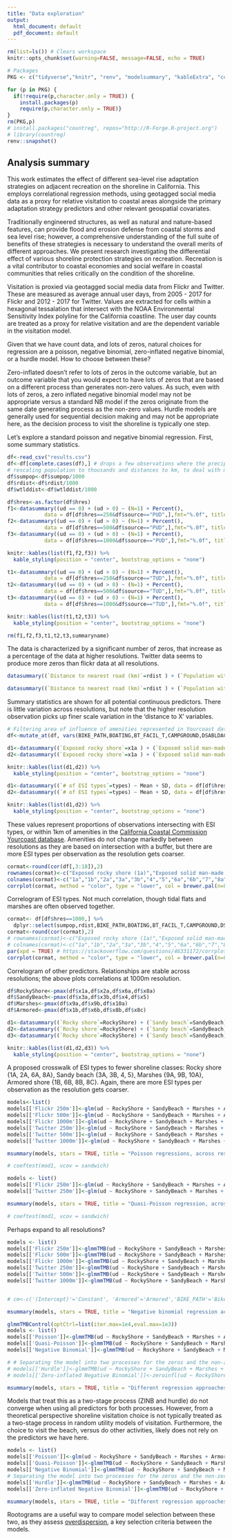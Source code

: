 ```yaml
---
title: "Data exploration"
output:
  html_document: default
  pdf_document: default
---
```


```r
rm(list=ls()) # Clears workspace
knitr::opts_chunk$set(warning=FALSE, message=FALSE, echo = TRUE)

# Packages
PKG <- c("tidyverse","knitr", "renv", "modelsummary", "kableExtra", "corrplot","RColorBrewer","lmtest","sandwich","pscl", "glmmTMB", "broom.mixed") 

for (p in PKG) {
  if(!require(p,character.only = TRUE)) {  
    install.packages(p)
    require(p,character.only = TRUE)}
}
rm(PKG,p)
# install.packages("countreg", repos="http://R-Forge.R-project.org")
# library(countreg)
renv::snapshot()
```

## Analysis summary

This work estimates the effect of different sea-level rise adaptation strategies on adjacent recreation on the shoreline in California. This employs correlational regression methods, using geotagged social media data as a proxy for relative visitation to coastal areas alongside the primary adaptation strategy predictors and other relevant geospatial covariates. 

Traditionally engineered structures, as well as natural and nature-based features, can provide flood and erosion defense from coastal storms and sea level rise; however, a comprehensive understanding of the full suite of benefits of these strategies is necessary to understand the overall merits of different approaches. We present research investigating the differential effect of various shoreline protection strategies on recreation. Recreation is a vital contributor to coastal economies and social welfare in coastal communities that relies critically on the condition of the shoreline. 

Visitation is proxied via geotagged social media data from Flickr and Twitter. These are measured as average annual user days, from 2005 - 2017 for Flickr and 2012 - 2017 for Twitter. Values are extracted for cells within a hexagonal tessalation that intersect with the NOAA Environmental Sensitivity Index polyline for the California coastline. The user day counts are treated as a proxy for relative visitation and are the dependent variable in the visitation model.  

Given that we have count data, and lots of zeros, natural choices for regression are a poisson, negative binomial, zero-inflated negative binomial, or a hurdle model. How to choose between these?

Zero-inflated doesn't refer to lots of zeros in the outcome variable, but an outcome variable that you would expect to have lots of zeros that are based on a different process than generates non-zero values. As such, even with lots of zeros, a zero inflated negative binomial model may not be appropriate versus a standard NB model if the zeros originate from the same date generating process as the non-zero values. Hurdle models are generally used for sequential decision making and may not be appropriate here, as the decision process to visit the shoreline is typically one step.

Let's explore a standard poisson and negative binomial regression. First, some summary statistics. 

```r
df<-read_csv("results.csv")
df<-df[complete.cases(df),] # drops a few observations where the precipitation and air temp rasters returned NAs due to inadequate coverage
# rescaling population to thousands and distances to km, to deal with model convergence issues
df$sumpop<-df$sumpop/1000
df$rdist<-df$rdist/1000
df$wtlddist<-df$wtlddist/1000
```

<style>
  td {
    padding: 40px;
  }
</style>

```r
df$hres<-as.factor(df$hres)
f1<-datasummary((ud == 0) + (ud > 0) ~ (N=1) + Percent(),
            data = df[df$hres==250&df$source=="PUD",],fmt="%.0f", title = 'Flickr Resolution 250m')
f2<-datasummary((ud == 0) + (ud > 0) ~ (N=1) + Percent(),
            data = df[df$hres==500&df$source=="PUD",],fmt="%.0f", title = 'Flickr Resolution 500m')
f3<-datasummary((ud == 0) + (ud > 0) ~ (N=1) + Percent(),
            data = df[df$hres==1000&df$source=="PUD",],fmt="%.0f", title = 'Flickr Resolution 1000m')

knitr::kables(list(f1,f2,f3)) %>%
  kable_styling(position = "center", bootstrap_options = "none")

t1<-datasummary((ud == 0) + (ud > 0) ~ (N=1) + Percent(),
            data = df[df$hres==250&df$source=="TUD",],fmt="%.0f", title = 'Twitter Resolution 250m')
t2<-datasummary((ud == 0) + (ud > 0) ~ (N=1) + Percent(),
            data = df[df$hres==500&df$source=="TUD",],fmt="%.0f", title = 'Twitter Resolution 500m')
t3<-datasummary((ud == 0) + (ud > 0) ~ (N=1) + Percent(),
            data = df[df$hres==1000&df$source=="TUD",],fmt="%.0f", title = 'Twitter Resolution 1000m')

knitr::kables(list(t1,t2,t3)) %>%
  kable_styling(position = "center", bootstrap_options = "none")

rm(f1,f2,f3,t1,t2,t3,summaryname)

```

The data is characterized by a significant number of zeros, that increase as a percentage of the data at higher resolutions. Twitter data seems to produce more zeros than flickr data at all resolutions. 

```r
datasummary((`Distance to nearest road (km)`=rdist ) + (`Population within 8 miles`=sumpop) + (`Distance to nearest wetland (km)`=wtlddist) + (`Mean annual precipitation (mm/yr)`=meanprec) + (`Mean air temp (C)`=meanat) + (`Mean sea surface temp (C)`=meanSST) ~ Mean + Median + SD + Histogram, data = df[df$hres==250,],fmt="%.2f", title = 'Continuous Predictors 250m')

datasummary((`Distance to nearest road (km)`=rdist ) + (`Population within 8 miles`=sumpop) + (`Distance to nearest wetland (km)`=wtlddist) + (`Mean annual precipitation (mm/yr)`=meanprec) + (`Mean air temp (C)`=meanat) + (`Mean sea surface temp (C)`=meanSST) ~ Mean + Median + SD + Histogram, data = df[df$hres==1000,],fmt="%.2f", title = 'Continuous Predictors 1000m')
```

Summary statistics are shown for all potential continuous predictors. There is little variation across resolutions, but note that the higher resolution observation picks up finer scale variation in the 'distance to X' variables.

```r
# Filtering area of influence of amenities represented in Yourcoast database
df<-mutate_at(df, vars(BIKE_PATH,BOATING,BT_FACIL_T,CAMPGROUND,DSABLDACSS,FEE,FISHING,PARKING,PTH_BEACH,RESTROOMS,STRS_BEACH), list(~ ifelse(YCdist>1000, 0, .)))

d1<-datasummary((`Exposed rocky shore`=x1a ) + (`Exposed solid man-made structures`=x1b) + (`Exposed wave-cut platforms in bedrock`=x2a) + (`Fine-to-medium grain sand beaches`=x3a) + (`Scarps and steep slopes in sand`=x3b) + (`Coarse-grained sand beaches`=x4) + (`Mixed sand and gravel beaches`=x5) + (`Gravel beaches`=x6a) + (`Riprap`=x6b) + (`Exposed tidal flats`=x7) + (`Sheltered rocky shores`=x8a) + (`Sheltered man-made structures`=x8b) + (`Sheltered riprap`=x8c) + (`Sheltered tidal flat`=x9a) + (`Vegetated low riverine banks`=x9b) + (`Salt and brackish marshes`=x10a) + (`Bike path`=BIKE_PATH) + (`Boating`=BOATING) + (`Boating facilities`=BT_FACIL_T) + (`Campground`=CAMPGROUND) + (`Disabled Access`=DSABLDACSS) + (`Fee`=FEE) + (`Fishing`=FISHING) + (`Parking available`=PARKING) + (`Path to beach`=PTH_BEACH) + (`Restrooms`=RESTROOMS) + (`Stairs to beach`=STRS_BEACH) + (`SF Bay Water Trail`=WaterTrail) + (`SF Bay Trail`=BayTrail) ~ Mean + SD, data = df[df$hres==250,],fmt="%.2f", title = 'Binary Predictors 250m')
d2<-datasummary((`Exposed rocky shore`=x1a ) + (`Exposed solid man-made structures`=x1b) + (`Exposed wave-cut platforms in bedrock`=x2a) + (`Fine-to-medium grain sand beaches`=x3a) + (`Scarps and steep slopes in sand`=x3b) + (`Coarse-grained sand beaches`=x4) + (`Mixed sand and gravel beaches`=x5) + (`Gravel beaches`=x6a) + (`Riprap`=x6b) + (`Exposed tidal flats`=x7) + (`Sheltered rocky shores`=x8a) + (`Sheltered man-made structures`=x8b) + (`Sheltered riprap`=x8c) + (`Sheltered tidal flat`=x9a) + (`Vegetated low riverine banks`=x9b) + (`Salt and brackish marshes`=x10a) + (`Bike path`=BIKE_PATH) + (`Boating`=BOATING) + (`Boating facilities`=BT_FACIL_T) + (`Campground`=CAMPGROUND) + (`Disabled Access`=DSABLDACSS) + (`Fee`=FEE) + (`Fishing`=FISHING) + (`Parking available`=PARKING) + (`Path to beach`=PTH_BEACH) + (`Restrooms`=RESTROOMS) + (`Stairs to beach`=STRS_BEACH) + (`SF Bay Water Trail`=WaterTrail) + (`SF Bay Trail`=BayTrail) ~ Mean + SD, data = df[df$hres==1000,],fmt="%.2f", title = 'Binary Predictors 1000m')

knitr::kables(list(d1,d2)) %>%
  kable_styling(position = "center", bootstrap_options = "none")

d1<-datasummary((`# of ESI types`=types) ~ Mean + SD, data = df[df$hres==250,],fmt="%.2f", title = 'ESI Types 250m')
d2<-datasummary((`# of ESI types`=types) ~ Mean + SD, data = df[df$hres==1000,],fmt="%.2f", title = 'ESI Types 1000m')

knitr::kables(list(d1,d2)) %>%
  kable_styling(position = "center", bootstrap_options = "none")

```

These values represent proportions of observations intersecting with ESI types, or within 1km of amenities in the [California Coastal Commission Yourcoast database](https://www.coastal.ca.gov/YourCoast/#/map). Amenities do not change markedly between resolutions as they are based on intersection with a buffer, but there are more ESI types per observation as the resolution gets coarser. 

```r
cormat<-round(cor(df[,3:18]),2)
rownames(cormat)<-c("Exposed rocky shore (1a)","Exposed solid man-made structures (1b)","Exposed wave-cut platforms in bedrock (2a)","Fine-to-medium grain sand beaches (3a)","Scarps and steep slopes in sand (3b)","Coarse-grained sand beaches (4)","Mixed sand and gravel beaches (5)","Gravel beaches (6a)","Riprap (6b)","Exposed tidal flats (7)","Sheltered rocky shores (8a)","Sheltered man-made structures (8b)","Sheltered riprap (8c)","Sheltered tidal flat (9a)","Vegetated low riverine banks (9b)","Salt and brackish marshes (10a)")
colnames(cormat)<-c("1a","1b","2a","3a","3b","4","5","6a","6b","7","8a","8b","8c","9a","9b","10a")
corrplot(cormat, method = "color", type = "lower", col = brewer.pal(n=8, name = "RdBu"),tl.col = "black")
```

Correlogram of ESI types. Not much correlation, though tidal flats and marshes are often observed together.

```r
cormat<- df[df$hres==1000,] %>%
  dplyr::select(sumpop,rdist,BIKE_PATH,BOATING,BT_FACIL_T,CAMPGROUND,DSABLDACSS,FEE,FISHING,PARKING,PTH_BEACH,RESTROOMS,STRS_BEACH,WaterTrail,BayTrail,wtlddist,meanprec,meanat,meanSST)
cormat<-round(cor(cormat),2)
# rownames(cormat)<-c("Exposed rocky shore (1a)","Exposed solid man-made structures (1b)","Exposed wave-cut platforms in bedrock (2a)","Fine-to-medium grain sand beaches (3a)","Scarps and steep slopes in sand (3b)","Coarse-grained sand beaches (4)","Mixed sand and gravel beaches (5)","Gravel beaches (6a)","Riprap (6b)","Exposed tidal flats (7)","Sheltered rocky shores (8a)","Sheltered man-made structures (8b)","Sheltered riprap (8c)","Sheltered tidal flat (9a)","Vegetated low riverine banks (9b)","Salt and brackish marshes (10a)")
# colnames(cormat)<-c("1a","1b","2a","3a","3b","4","5","6a","6b","7","8a","8b","8c","9a","9b","10a")
par(xpd = TRUE) # https://stackoverflow.com/questions/46331172/corrplot-margin-in-plot-window
corrplot(cormat, method = "color", type = "lower", col = brewer.pal(n=8, name = "RdBu"),tl.col = "black", tl.srt = 45, mar = c(2, 2, 2, 2))

```

Correlogram of other predictors. Relationships are stable across resolutions; the above plots correlations at 1000m resolution.

```r

df$RockyShore<-pmax(df$x1a,df$x2a,df$x6a,df$x8a)
df$SandyBeach<-pmax(df$x3a,df$x3b,df$x4,df$x5)
df$Marshes<-pmax(df$x9a,df$x9b,df$x10a)
df$Armored<-pmax(df$x1b,df$x6b,df$x8b,df$x8c)

d1<-datasummary((`Rocky shore`=RockyShore) + (`Sandy beach`=SandyBeach) + (`Marshes`=Marshes) + (`Armored`=Armored) ~ Mean + SD, data = df[df$hres==1000,],fmt="%.2f", title = 'Binary Predictors 1000m')
d2<-datasummary((`Rocky shore`=RockyShore) + (`Sandy beach`=SandyBeach) + (`Marshes`=Marshes) + (`Armored`=Armored) ~ Mean + SD, data = df[df$hres==500,],fmt="%.2f", title = 'Binary Predictors 500m')
d3<-datasummary((`Rocky shore`=RockyShore) + (`Sandy beach`=SandyBeach) + (`Marshes`=Marshes) + (`Armored`=Armored) ~ Mean + SD, data = df[df$hres==250,],fmt="%.2f", title = 'Binary Predictors 250m')

knitr::kables(list(d1,d2,d3)) %>%
  kable_styling(position = "center", bootstrap_options = "none")
```

A proposed crosswalk of ESI types to fewer shoreline classes: Rocky shore {1A, 2A, 6A, 8A}, Sandy beach {3A, 3B, 4, 5}, Marshes {9A, 9B, 10A}, Armored shore {1B, 6B, 8B, 8C}. Again, there are more ESI types per observation as the resolution gets coarser. 


```r
models<-list()
models[['Flickr 250m']]<-glm(ud ~ RockyShore + SandyBeach + Marshes + Armored + sumpop + rdist + BIKE_PATH + BOATING + BT_FACIL_T + CAMPGROUND + DSABLDACSS + FEE + FISHING + PARKING + PTH_BEACH + RESTROOMS + STRS_BEACH + WaterTrail + BayTrail + wtlddist + meanprec + meanat + meanSST, data = df[df$source=="PUD"&df$hres==250,], family = poisson)
models[['Flickr 500m']]<-glm(ud ~ RockyShore + SandyBeach + Marshes + Armored + sumpop + rdist + BIKE_PATH + BOATING + BT_FACIL_T + CAMPGROUND + DSABLDACSS + FEE + FISHING + PARKING + PTH_BEACH + RESTROOMS + STRS_BEACH + WaterTrail + BayTrail + wtlddist + meanprec + meanat + meanSST, data = df[df$source=="PUD"&df$hres==500,], family = poisson)
models[['Flickr 1000m']]<-glm(ud ~ RockyShore + SandyBeach + Marshes + Armored + sumpop + rdist + BIKE_PATH + BOATING + BT_FACIL_T + CAMPGROUND + DSABLDACSS + FEE + FISHING + PARKING + PTH_BEACH + RESTROOMS + STRS_BEACH + WaterTrail + BayTrail + wtlddist + meanprec + meanat + meanSST, data = df[df$source=="PUD"&df$hres==1000,], family = poisson)
models[['Twitter 250m']]<-glm(ud ~ RockyShore + SandyBeach + Marshes + Armored + sumpop + rdist + BIKE_PATH + BOATING + BT_FACIL_T + CAMPGROUND + DSABLDACSS + FEE + FISHING + PARKING + PTH_BEACH + RESTROOMS + STRS_BEACH + WaterTrail + BayTrail + wtlddist + meanprec + meanat + meanSST, data = df[df$source=="TUD"&df$hres==250,], family = poisson)
models[['Twitter 500m']]<-glm(ud ~ RockyShore + SandyBeach + Marshes + Armored + sumpop + rdist + BIKE_PATH + BOATING + BT_FACIL_T + CAMPGROUND + DSABLDACSS + FEE + FISHING + PARKING + PTH_BEACH + RESTROOMS + STRS_BEACH + WaterTrail + BayTrail + wtlddist + meanprec + meanat + meanSST, data = df[df$source=="TUD"&df$hres==500,], family = poisson)
models[['Twitter 1000m']]<-glm(ud ~ RockyShore + SandyBeach + Marshes + Armored + sumpop + rdist + BIKE_PATH + BOATING + BT_FACIL_T + CAMPGROUND + DSABLDACSS + FEE + FISHING + PARKING + PTH_BEACH + RESTROOMS + STRS_BEACH + WaterTrail + BayTrail + wtlddist + meanprec + meanat + meanSST, data = df[df$source=="TUD"&df$hres==1000,], family = poisson)

msummary(models, stars = TRUE, title = "Poisson regressions, across resolutions and data source")

# coeftest(mod1, vcov = sandwich)

```

```r
models <- list()
models[['Flickr 250m']]<-glm(ud ~ RockyShore + SandyBeach + Marshes + Armored + sumpop + rdist + BIKE_PATH + BOATING + BT_FACIL_T + CAMPGROUND + DSABLDACSS + FEE + FISHING + PARKING + PTH_BEACH + RESTROOMS + STRS_BEACH + WaterTrail + BayTrail + wtlddist + meanprec + meanat + meanSST, data = df[df$source=="PUD"&df$hres==250,], family = quasipoisson)
models[['Twitter 250m']]<-glm(ud ~ RockyShore + SandyBeach + Marshes + Armored + sumpop + rdist + BIKE_PATH + BOATING + BT_FACIL_T + CAMPGROUND + DSABLDACSS + FEE + FISHING + PARKING + PTH_BEACH + RESTROOMS + STRS_BEACH + WaterTrail + BayTrail + wtlddist + meanprec + meanat + meanSST, data = df[df$source=="TUD"&df$hres==250,], family = quasipoisson)

msummary(models, stars = TRUE, title = "Quasi-Poisson regression, across data source at 250m")

# coeftest(mod1, vcov = sandwich)
```

Perhaps expand to all resolutions?

```r
models <- list()
models[['Flickr 250m']]<-glmmTMB(ud ~ RockyShore + SandyBeach + Marshes + Armored + sumpop + rdist + BIKE_PATH + BOATING + BT_FACIL_T + CAMPGROUND + DSABLDACSS + FEE + FISHING + PARKING + PTH_BEACH + RESTROOMS + STRS_BEACH + WaterTrail + BayTrail + wtlddist + meanprec + meanat + meanSST, data = df[df$source=="PUD"&df$hres==250,], family = nbinom2)
models[['Flickr 500m']]<-glmmTMB(ud ~ RockyShore + SandyBeach + Marshes + Armored + sumpop + rdist + BIKE_PATH + BOATING + BT_FACIL_T + CAMPGROUND + DSABLDACSS + FEE + FISHING + PARKING + PTH_BEACH + RESTROOMS + STRS_BEACH + WaterTrail + BayTrail + wtlddist + meanprec + meanat + meanSST, data = df[df$source=="PUD"&df$hres==500,], family = nbinom2)
models[['Flickr 1000m']]<-glmmTMB(ud ~ RockyShore + SandyBeach + Marshes + Armored + sumpop + rdist + BIKE_PATH + BOATING + BT_FACIL_T + CAMPGROUND + DSABLDACSS + FEE + FISHING + PARKING + PTH_BEACH + RESTROOMS + STRS_BEACH + WaterTrail + BayTrail + wtlddist + meanprec + meanat + meanSST, data = df[df$source=="PUD"&df$hres==1000,], family = nbinom2)
models[['Twitter 250m']]<-glmmTMB(ud ~ RockyShore + SandyBeach + Marshes + Armored + sumpop + rdist + BIKE_PATH + BOATING + BT_FACIL_T + CAMPGROUND + DSABLDACSS + FEE + FISHING + PARKING + PTH_BEACH + RESTROOMS + STRS_BEACH + WaterTrail + BayTrail + wtlddist + meanprec + meanat + meanSST, data = df[df$source=="TUD"&df$hres==250,], family = nbinom2)
models[['Twitter 500m']]<-glmmTMB(ud ~ RockyShore + SandyBeach + Marshes + Armored + sumpop + rdist + BIKE_PATH + BOATING + BT_FACIL_T + CAMPGROUND + DSABLDACSS + FEE + FISHING + PARKING + PTH_BEACH + RESTROOMS + STRS_BEACH + WaterTrail + BayTrail + wtlddist + meanprec + meanat + meanSST, data = df[df$source=="TUD"&df$hres==500,], family = nbinom2)
models[['Twitter 1000m']]<-glmmTMB(ud ~ RockyShore + SandyBeach + Marshes + Armored + sumpop + rdist + BIKE_PATH + BOATING + BT_FACIL_T + CAMPGROUND + DSABLDACSS + FEE + FISHING + PARKING + PTH_BEACH + RESTROOMS + STRS_BEACH + WaterTrail + BayTrail + wtlddist + meanprec + meanat + meanSST, data = df[df$source=="TUD"&df$hres==1000,], family = nbinom2)


# cm<-c('(Intercept)'='Constant', 'Armored'='Armored','BIKE_PATH'='Bike path','Boating'='BOATING','Boating facilities'='BT_FACIL_T','Campground'='CAMPGROUND','Disabled Access'='DSABLDACSS','Fee'='FEE','Fishing'='FISHING','Parking available'='PARKING','Path to beach'='PTH_BEACH','Restrooms'='RESTROOMS','Stairs to beach'='STRS_BEACH','SF Bay Water Trail'='WaterTrail','SF Bay Trail'='BayTrail')

msummary(models, stars = TRUE, title = "Negative binomial regression across data source and resolution")

```

```r
glmmTMBControl(optCtrl=list(iter.max=1e4,eval.max=1e3))
models <- list()
models[['Poisson']]<-glmmTMB(ud ~ RockyShore + SandyBeach + Marshes + Armored + sumpop + rdist + BIKE_PATH + BOATING + BT_FACIL_T + CAMPGROUND + DSABLDACSS + FEE + FISHING + PARKING + PTH_BEACH + RESTROOMS + STRS_BEACH + WaterTrail + BayTrail + wtlddist + meanprec + meanat + meanSST, data = df[df$source=="PUD"&df$hres==250,], family = poisson)
models[['Quasi-Poisson']]<-glmmTMB(ud ~ RockyShore + SandyBeach + Marshes + Armored + sumpop + rdist + BIKE_PATH + BOATING + BT_FACIL_T + CAMPGROUND + DSABLDACSS + FEE + FISHING + PARKING + PTH_BEACH + RESTROOMS + STRS_BEACH + WaterTrail + BayTrail + wtlddist + meanprec + meanat + meanSST, data = df[df$source=="PUD"&df$hres==500,], family = nbinom1)
models[['Negative Binomial']]<-glmmTMB(ud ~ RockyShore + SandyBeach + Marshes + Armored + sumpop + rdist + BIKE_PATH + BOATING + BT_FACIL_T + CAMPGROUND + DSABLDACSS + FEE + FISHING + PARKING + PTH_BEACH + RESTROOMS + STRS_BEACH + WaterTrail + BayTrail + wtlddist + meanprec + meanat + meanSST, data = df[df$source=="PUD"&df$hres==1000,], family = nbinom2)

# # Separating the model into two processes for the zeros and the non-zeros does not converge  
# models[['Hurdle']]<-glmmTMB(ud ~ RockyShore + SandyBeach + Marshes + Armored + rdist + sumpop + BIKE_PATH + BOATING + BT_FACIL_T + CAMPGROUND + DSABLDACSS + FEE + FISHING + PARKING + PTH_BEACH + RESTROOMS + STRS_BEACH + WaterTrail + BayTrail + wtlddist + meanprec + meanat + meanSST, data = df[df$source=="PUD"&df$hres==250,], family = "truncated_nbinom2", zi=~.)
# models[['Zero-inflated Negative Binomial']]<-zeroinfl(ud ~ RockyShore + SandyBeach + Marshes + Armored + sumpop + rdist + BIKE_PATH + BOATING + BT_FACIL_T + CAMPGROUND + DSABLDACSS + FEE + FISHING + PARKING + PTH_BEACH + RESTROOMS + STRS_BEACH + WaterTrail + BayTrail + wtlddist + meanprec + meanat + meanSST, data = df[df$source=="PUD"&df$hres==250,], dist = "negbin")

msummary(models, stars = TRUE, title = "Different regression approaches, Flickr User Days 250m resolution")
```

Models that treat this as a two-stage process (ZINB and hurdle) do not converge when using all predictors for both processes. However, from a theoretical perspective shoreline visitation choice is not typically treated as a two-stage process in random utility models of visitation. Furthermore, the choice to visit the beach, versus do other activities, likely does not rely on the predictors we have here.

```r
models <- list()
models[['Poisson']]<-glm(ud ~ RockyShore + SandyBeach + Marshes + Armored + sumpop + rdist + BIKE_PATH + BOATING + BT_FACIL_T + CAMPGROUND + DSABLDACSS + FEE + FISHING + PARKING + PTH_BEACH + RESTROOMS + STRS_BEACH + WaterTrail + BayTrail + wtlddist + meanprec + meanat + meanSST, data = df[df$source=="TUD"&df$hres==250,], family = poisson) # glmmTMB doesn't converge
models[['Quasi-Poisson']]<-glmmTMB(ud ~ RockyShore + SandyBeach + Marshes + Armored + sumpop + rdist + BIKE_PATH + BOATING + BT_FACIL_T + CAMPGROUND + DSABLDACSS + FEE + FISHING + PARKING + PTH_BEACH + RESTROOMS + STRS_BEACH + WaterTrail + BayTrail + wtlddist + meanprec + meanat + meanSST, data = df[df$source=="TUD"&df$hres==500,], family = nbinom1)
models[['Negative Binomial']]<-glmmTMB(ud ~ RockyShore + SandyBeach + Marshes + Armored + sumpop + rdist + BIKE_PATH + BOATING + BT_FACIL_T + CAMPGROUND + DSABLDACSS + FEE + FISHING + PARKING + PTH_BEACH + RESTROOMS + STRS_BEACH + WaterTrail + BayTrail + wtlddist + meanprec + meanat + meanSST, data = df[df$source=="TUD"&df$hres==1000,], family = nbinom2)
# Separating the model into two processes for the zeros and the non-zeros does converge, unlike for the Flickr data
models[['Hurdle']]<-glmmTMB(ud ~ RockyShore + SandyBeach + Marshes + Armored + rdist + sumpop + BIKE_PATH + BOATING + BT_FACIL_T + CAMPGROUND + DSABLDACSS + FEE + FISHING + PARKING + PTH_BEACH + RESTROOMS + STRS_BEACH + WaterTrail + BayTrail + wtlddist + meanprec + meanat + meanSST, data = df[df$source=="TUD"&df$hres==250,], family = "truncated_nbinom2", zi=~.)
models[['Zero-inflated Negative Binomial']]<-glmmTMB(ud ~ RockyShore + SandyBeach + Marshes + Armored + sumpop + rdist + BIKE_PATH + BOATING + BT_FACIL_T + CAMPGROUND + DSABLDACSS + FEE + FISHING + PARKING + PTH_BEACH + RESTROOMS + STRS_BEACH + WaterTrail + BayTrail + wtlddist + meanprec + meanat + meanSST, data = df[df$source=="TUD"&df$hres==250,], zi = ~., family = nbinom2)

msummary(models, stars = TRUE, title = "Different regression approaches, Twitter User Days 250m resolution")
```

Rootograms are a useful way to compare model selection between these two, as they assess [overdispersion](https://www.theanalysisfactor.com/poisson-or-negative-binomial-using-count-model-diagnostics-to-select-a-model/), a key selection criteria between the models.